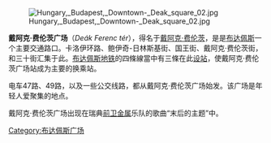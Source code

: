 [[Image:Hungary,_Budapest,_Downtown-_Deak_square_02.jpg|thumb]]


'''戴阿克·费伦茨广场'''（''Deák Ferenc tér''），得名于[[费伦茨·戴阿克|戴阿克·费伦茨]]，是是[[布达佩斯|布达佩斯]]一个主要交通路口。卡洛伊环路、鲍伊奇-日林斯基街、国王街、戴阿克·费伦茨街，和三十街汇集于此。[[布达佩斯地铁|布达佩斯地铁]]的四條線當中有三條在此[[戴阿克·费伦茨广场站|设站]]，使戴阿克·费伦茨广场站成为主要的换乘站。 

电车47路、49路，以及一些公交线路，都从戴阿克·费伦茨广场始发。该广场是年轻人爱聚集的地点。

戴阿克·费伦茨广场出现在瑞典[[前卫金属|前卫金属]]乐队{{link-en|救赎的痛苦|Pain of Salvation|救赎的痛苦}}的歌曲“末后的主题”中。

{{coord|47|29|51|N|19|03|18|E|type:landmark_source:kolossus-frwiki|display=title}}

[[Category:布达佩斯广场|Category:布达佩斯广场]]